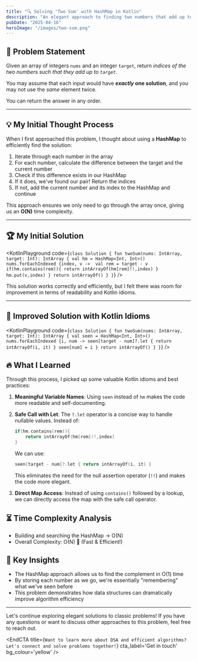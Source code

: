 ```yaml
---
title: "🔍 Solving 'Two Sum' with HashMap in Kotlin"
description: "An elegant approach to finding two numbers that add up to a target value"
pubDate: "2025-04-16"
heroImage: "/images/two-sum.png"
---
```



## 📝 Problem Statement  
Given an array of integers `nums` and an integer `target`, return _indices of the two numbers such that they add up to `target`_.

You may assume that each input would have **_exactly_ one solution**, and you may not use the _same_ element twice.

You can return the answer in any order.

---

## 💡 My Initial Thought Process  
When I first approached this problem, I thought about using a **HashMap** to efficiently find the solution:

1. Iterate through each number in the array
2. For each number, calculate the difference between the target and the current number
3. Check if this difference exists in our HashMap
4. If it does, we've found our pair! Return the indices
5. If not, add the current number and its index to the HashMap and continue

This approach ensures we only need to go through the array once, giving us an **O(N)** time complexity.

---

## 🏆 My Initial Solution

<KotlinPlayground code={`
class Solution {
    fun twoSum(nums: IntArray, target: Int): IntArray {
        val hm = HashMap<Int, Int>()
        nums.forEachIndexed {index, v -> 
            val rem = target - v
            if(hm.contains(rem)){
                return intArrayOf(hm[rem]!!,index)
            }
            hm.put(v,index)
        }
        return intArrayOf()
    }
}
`} />

This solution works correctly and efficiently, but I felt there was room for improvement in terms of readability and Kotlin idioms.

---

## 🚀 Improved Solution with Kotlin Idioms

<KotlinPlayground code={`
class Solution {
    fun twoSum(nums: IntArray, target: Int): IntArray {
        val seen = HashMap<Int, Int>()
        nums.forEachIndexed {i, num ->
            seen[target - num]?.let { return intArrayOf(i, it) }
            seen[num] = i
        }
        return intArrayOf()
    }
}
`} />

## 🔥 What I Learned

Through this process, I picked up some valuable Kotlin idioms and best practices:

1. **Meaningful Variable Names**: Using `seen` instead of `hm` makes the code more readable and self-documenting.

2. **Safe Call with Let**: The `?.let` operator is a concise way to handle nullable values. Instead of:
   ```kotlin
   if(hm.contains(rem)){
       return intArrayOf(hm[rem]!!,index)
   }
   ```
   We can use:
   ```kotlin
   seen[target - num]?.let { return intArrayOf(i, it) }
   ```
   This eliminates the need for the null assertion operator (`!!`) and makes the code more elegant.

3. **Direct Map Access**: Instead of using `contains()` followed by a lookup, we can directly access the map with the safe call operator.

## ⏳ Time Complexity Analysis
- Building and searching the HashMap → O(N)
- Overall Complexity: O(N) 🚀 (Fast & Efficient!)

## 🧠 Key Insights
- The HashMap approach allows us to find the complement in O(1) time
- By storing each number as we go, we're essentially "remembering" what we've seen before
- This problem demonstrates how data structures can dramatically improve algorithm efficiency

---

Let's continue exploring elegant solutions to classic problems! If you have any questions or want to discuss other approaches to this problem, feel free to reach out.

<EndCTA
title={`Want to learn more about DSA and efficient algorithms? Let's connect and solve problems together!`}
cta_label='Get in touch'
bg_colour='yellow'
/>

<KotlinPlaygroundScript />
